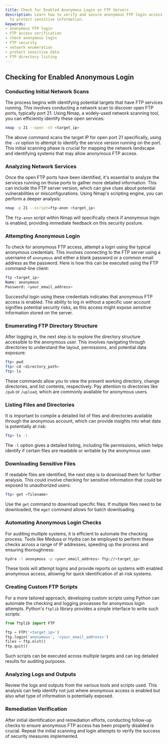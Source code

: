 ```yaml
---
title: Check for Enabled Anonymous Login on FTP Servers
description: Learn how to verify and secure anonymous FTP login access on servers
  to protect sensitive information.
keywords:
- anonymous FTP login
- FTP access verification
- check anonymous login
- FTP security
- network enumeration
- protect sensitive data
- FTP directory listing
---
```


## Checking for Enabled Anonymous Login

### Conducting Initial Network Scans

The process begins with identifying potential targets that have FTP services running. This involves conducting a network scan to discover open FTP ports, typically port 21. Using Nmap, a widely-used network scanning tool, you can efficiently identify these open services:

```bash
nmap -p 21 --open -sV <target_ip>
```

The above command scans the target IP for open port 21 specifically, using the `-sV` option to attempt to identify the service version running on the port. This initial scanning phase is crucial for mapping the network landscape and identifying systems that may allow anonymous FTP access. 

### Analyzing Network Services

Once the open FTP ports have been identified, it's essential to analyze the services running on those ports to gather more detailed information. This can include the FTP server version, which can give clues about potential vulnerabilities or misconfigurations. Using Nmap's scripting engine, you can perform a deeper analysis:

```bash
nmap -p 21 --script=ftp-anon <target_ip>
```

The `ftp-anon` script within Nmap will specifically check if anonymous login is enabled, providing immediate feedback on this security posture.

### Attempting Anonymous Login

To check for anonymous FTP access, attempt a login using the typical anonymous credentials. This involves connecting to the FTP server using a username of `anonymous` and either a blank password or a common email address as the password. Here is how this can be executed using the FTP command-line client:

```bash
ftp <target_ip>
Name: anonymous
Password: <your_email_address>
```

Successful login using these credentials indicates that anonymous FTP access is enabled. The ability to log in without a specific user account signifies potential security risks, as this access might expose sensitive information stored on the server.

### Enumerating FTP Directory Structure

After logging in, the next step is to explore the directory structure accessible to the anonymous user. This involves navigating through directories to understand the layout, permissions, and potential data exposure:

```bash
ftp> pwd
ftp> cd <directory_path>
ftp> ls
```

These commands allow you to view the present working directory, change directories, and list contents, respectively. Pay attention to directories like `/pub` or `/upload`, which are commonly available for anonymous users.

### Listing Files and Directories

It is important to compile a detailed list of files and directories available through the anonymous account, which can provide insights into what data is potentially at risk:

```bash
ftp> ls -l
```

The `-l` option gives a detailed listing, including file permissions, which helps identify if certain files are readable or writable by the anonymous user.

### Downloading Sensitive Files 

If readable files are identified, the next step is to download them for further analysis. This could involve checking for sensitive information that could be exposed to unauthorized users:

```bash
ftp> get <filename>
```

Use the `get` command to download specific files. If multiple files need to be downloaded, the `mget` command allows for batch downloading.

### Automating Anonymous Login Checks

For auditing multiple systems, it is efficient to automate the checking process. Tools like Medusa or Hydra can be employed to perform these checks across a range of IP addresses, speeding up the process and ensuring thoroughness:

```bash
hydra -l anonymous -p <your_email_address> ftp://<target_ip>
```

These tools will attempt logins and provide reports on systems with enabled anonymous access, allowing for quick identification of at-risk systems.

### Creating Custom FTP Scripts

For a more tailored approach, developing custom scripts using Python can automate the checking and logging processes for anonymous login attempts. Python's `ftplib` library provides a simple interface to write such scripts:

```python
from ftplib import FTP

ftp = FTP('<target_ip>')
ftp.login('anonymous', '<your_email_address>')
files = ftp.nlst()
ftp.quit()
```

Such scripts can be executed across multiple targets and can log detailed results for auditing purposes.

### Analyzing Logs and Outputs

Review the logs and outputs from the various tools and scripts used. This analysis can help identify not just where anonymous access is enabled but also what type of information is potentially exposed. 

### Remediation Verification

After initial identification and remediation efforts, conducting follow-up checks to ensure anonymous FTP access has been properly disabled is crucial. Repeat the initial scanning and login attempts to verify the success of security measures implemented.